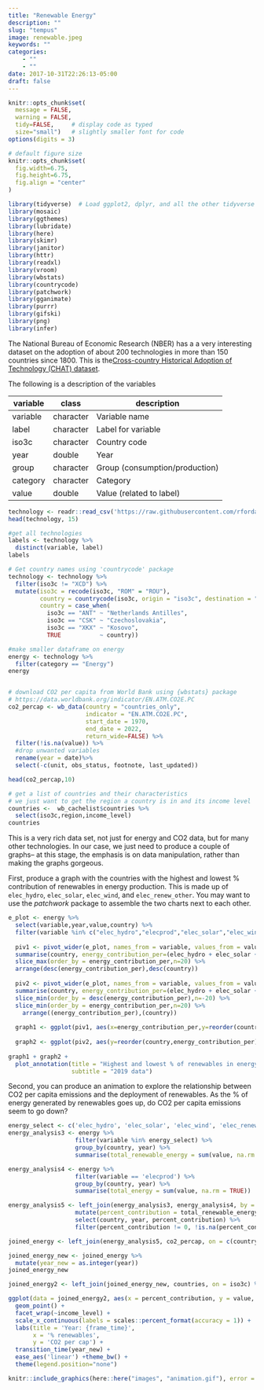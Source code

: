 ```yaml
---
title: "Renewable Energy"
description: ""
slug: "tempus"
image: renewable.jpeg
keywords: ""
categories: 
    - ""
    - ""
date: 2017-10-31T22:26:13-05:00
draft: false
---
```

```r
knitr::opts_chunk$set(
  message = FALSE, 
  warning = FALSE, 
  tidy=FALSE,     # display code as typed
  size="small")   # slightly smaller font for code
options(digits = 3)

# default figure size
knitr::opts_chunk$set(
  fig.width=6.75, 
  fig.height=6.75,
  fig.align = "center"
)
```

```r
library(tidyverse)  # Load ggplot2, dplyr, and all the other tidyverse packages
library(mosaic)
library(ggthemes)
library(lubridate)
library(here)
library(skimr)
library(janitor)
library(httr)
library(readxl)
library(vroom)
library(wbstats)
library(countrycode)
library(patchwork)
library(gganimate)
library(purrr)
library(gifski)
library(png)
library(infer)
```
The National Bureau of Economic Research (NBER) has a a very interesting
dataset on the adoption of about 200 technologies in more than 150
countries since 1800. This is the[Cross-country Historical Adoption of
Technology (CHAT) dataset](https://www.nber.org/research/data/cross-country-historical-adoption-technology).

The following is a description of the variables

| **variable** | **class** | **description**                |
|--------------|-----------|--------------------------------|
| variable     | character | Variable name                  |
| label        | character | Label for variable             |
| iso3c        | character | Country code                   |
| year         | double    | Year                           |
| group        | character | Group (consumption/production) |
| category     | character | Category                       |
| value        | double    | Value (related to label)       |

```r

technology <- readr::read_csv('https://raw.githubusercontent.com/rfordatascience/tidytuesday/master/data/2022/2022-07-19/technology.csv')
head(technology, 15)

#get all technologies
labels <- technology %>% 
  distinct(variable, label)
labels

# Get country names using 'countrycode' package
technology <- technology %>% 
  filter(iso3c != "XCD") %>% 
  mutate(iso3c = recode(iso3c, "ROM" = "ROU"),
         country = countrycode(iso3c, origin = "iso3c", destination = "country.name"),
         country = case_when(
           iso3c == "ANT" ~ "Netherlands Antilles",
           iso3c == "CSK" ~ "Czechoslovakia",
           iso3c == "XKX" ~ "Kosovo",
           TRUE           ~ country))

#make smaller dataframe on energy
energy <- technology %>% 
  filter(category == "Energy")
energy


# download CO2 per capita from World Bank using {wbstats} package
# https://data.worldbank.org/indicator/EN.ATM.CO2E.PC
co2_percap <- wb_data(country = "countries_only", 
                      indicator = "EN.ATM.CO2E.PC", 
                      start_date = 1970, 
                      end_date = 2022,
                      return_wide=FALSE) %>% 
  filter(!is.na(value)) %>% 
  #drop unwanted variables
  rename(year = date)%>%
  select(-c(unit, obs_status, footnote, last_updated))

head(co2_percap,10)

# get a list of countries and their characteristics
# we just want to get the region a country is in and its income level
countries <-  wb_cachelist$countries %>% 
  select(iso3c,region,income_level)
countries
```

This is a very rich data set, not just for energy and CO2 data, but for many other technologies. In our case, we just need to produce a couple of graphs-- at this stage, the emphasis is on data manipulation, rather than making the graphs gorgeous.

First, produce a graph with the countries with the highest and lowest % contribution of renewables in energy production. This is made up of `elec_hydro`, `elec_solar`, `elec_wind`, and `elec_renew_other`. You may want to use the *patchwork* package to assemble the two charts next to each other.
 
```r
e_plot <- energy %>%
  select(variable,year,value,country) %>%
  filter(variable %in% c("elec_hydro","elecprod","elec_solar","elec_wind","elec_renew_other"), year==2019)
  
  piv1 <- pivot_wider(e_plot, names_from = variable, values_from = value) %>%
  summarise(country, energy_contribution_per=(elec_hydro + elec_solar + elec_wind +   elec_renew_other)/elecprod) %>%
  slice_max(order_by = energy_contribution_per,n=20) %>% 
  arrange(desc(energy_contribution_per),desc(country))
  
  piv2 <- pivot_wider(e_plot, names_from = variable, values_from = value) %>%
  summarise(country, energy_contribution_per=(elec_hydro + elec_solar + elec_wind +   elec_renew_other)/elecprod) %>%
  slice_min(order_by = desc(energy_contribution_per),n=-20) %>% 
  slice_min(order_by = energy_contribution_per,n=20) %>% 
    arrange((energy_contribution_per),(country))
  
  graph1 <- ggplot(piv1, aes(x=energy_contribution_per,y=reorder(country,energy_contribution_per))) + geom_bar(stat="identity") + labs(title="Energy Contributions per Country",x="Energy",y="Country") + scale_x_continuous(labels = scales::percent_format(accuracy = 1))
  
  graph2 <- ggplot(piv2, aes(y=reorder(country,energy_contribution_per),x=energy_contribution_per)) + geom_bar(stat="identity") + labs(title="Energy Contributions per Country",x="Energy",y="Country") + scale_x_continuous(labels = scales::percent_format(accuracy = 1))
  
graph1 + graph2 +
  plot_annotation(title = "Highest and lowest % of renewables in energy production",
                  subtitle = "2019 data")
```
Second, you can produce an animation to explore the relationship between CO2 per capita emissions and the deployment of renewables. As the % of energy generated by renewables goes up, do CO2 per capita emissions seem to go down?

 
```r
energy_select <- c('elec_hydro', 'elec_solar', 'elec_wind', 'elec_renew_other')
energy_analysis3 <- energy %>% 
                   filter(variable %in% energy_select) %>% 
                   group_by(country, year) %>% 
                   summarise(total_renewable_energy = sum(value, na.rm = TRUE)) 

energy_analysis4 <- energy %>% 
                   filter(variable == 'elecprod') %>% 
                   group_by(country, year) %>% 
                   summarise(total_energy = sum(value, na.rm = TRUE)) 

energy_analysis5 <- left_join(energy_analysis3, energy_analysis4, by = c("country", "year")) %>% 
                   mutate(percent_contribution = total_renewable_energy/total_energy) %>% 
                   select(country, year, percent_contribution) %>% 
                   filter(percent_contribution != 0, !is.na(percent_contribution) )

joined_energy <- left_join(energy_analysis5, co2_percap, on = c(country, year))

joined_energy_new <- joined_energy %>% 
  mutate(year_new = as.integer(year))
joined_energy_new

joined_energy2 <- left_join(joined_energy_new, countries, on = iso3c) %>% drop_na()

ggplot(data = joined_energy2, aes(x = percent_contribution, y = value, colour = income_level)) +
  geom_point() +
  facet_wrap(~income_level) +
  scale_x_continuous(labels = scales::percent_format(accuracy = 1)) +
  labs(title = 'Year: {frame_time}', 
       x = '% renewables', 
       y = 'CO2 per cap') +
  transition_time(year_new) +
  ease_aes('linear') +theme_bw() +
  theme(legend.position="none")

knitr::include_graphics(here::here("images", "animation.gif"), error = FALSE)
```
